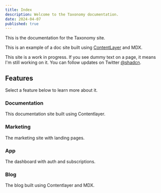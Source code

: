 ```yaml
---
title: Index
description: Welcome to the Taxonomy documentation.
date: 2024-04-07
published: true
---
```


This is the documentation for the Taxonomy site.

This is an example of a doc site built using
[ContentLayer](/docs/documentation/contentlayer) and MDX.

<Callout>

This site is a work in progress. If you see dummy text on a page, it means I'm
still working on it. You can follow updates on Twitter
[@shadcn](https://twitter.com/shadcn).

</Callout>

## Features

Select a feature below to learn more about it.

<div className="grid sm:grid-cols-2 gap-4 mt-6">

<Card href="/docs/documentation">

### Documentation

This documentation site built using Contentlayer.

</Card>

<Card href="/docs/marketing" disabled>

### Marketing

The marketing site with landing pages.

</Card>

<Card href="/docs/app" disabled>

### App

The dashboard with auth and subscriptions.

</Card>

<Card href="/docs/blog" disabled>

### Blog

The blog built using Contentlayer and MDX.

</Card>

</div>
